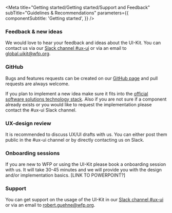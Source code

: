 
<Meta
  title="Getting started/Getting started/Support and Feedback"
  subTitle="Guidelines & Recommendations"
  parameters={{
    componentSubtitle: 'Getting started',
  }}
/>

### Feedback & new ideas

We would love to hear your feedback and ideas about the UI-Kit.
You can contact us via our [Slack channel #ux-ui](https://wfp.slack.com/archives/C53A4FMFG) or via an email to [global.uikit@wfp.org](mailto:global.uikit@wfp.org).

### GitHub

Bugs and features requests can be created on our [GitHub page](https://github.com/wfp/ui) and pull requests are always welcome.

If you plan to implement a new idea make sure it fits into the [official software solutions technology stack](https://newgo.wfp.org/documents/software-solutions-technology-stack).
Also if you are not sure if a component already exists or you would like to request the implementation please contact the #ux-ui Slack channel.

### UX-design review

It is recommended to discuss UX/UI drafts with us. You can either post them public in the #ux-ui channel or by directly contacting us on Slack.

### Onboarding sessions

If you are new to WFP or using the UI-Kit please book a onboarding session with us. It will take 30-45 minutes and we will provide you with the design and/or implementation basics. [LINK TO POWERPOINT?]

### Support

You can get support on the usage of the UI-Kit in our [Slack channel #ux-ui](https://wfp.slack.com/archives/C53A4FMFG) or via an email to [robert.guehne@wfp.org](mailto:robert.guehne@wfp.org).
